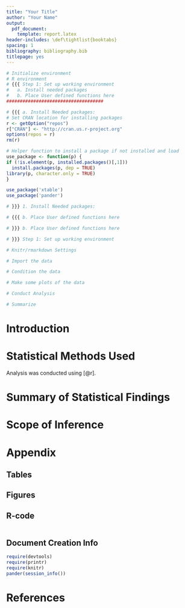```yaml
---
title: "Your Title"
author: "Your Name"
output:
  pdf_document:
    template: report.latex
header-includes: \def\tightlist{booktabs}
spacing: 1
bibliography: bibliography.bib
titlepage: yes
---
```


```r
# Initialize environment
# R environment
# {{{ Step 1: Set up working environment
#   a. Install needed packages
#   b. Place User defined functions here
####################################

# {{{ a. Install Needed packages:
# Set CRAN location for installing packages
r <- getOption("repos")
r["CRAN"] <- "http://cran.us.r-project.org"
options(repos = r)
rm(r)

# Helper function to install a package if not installed and load
use_package <- function(p) {
if (!is.element(p, installed.packages()[,1]))
  install.packages(p, dep = TRUE)
library(p, character.only = TRUE)
}

use_package('xtable')
use_package('pander')

# }}} 1. Install Needed packages:

# {{{ b. Place User defined functions here

# }}} b. Place User defined functions here

# }}} Step 1: Set up working environment

# Knitr/rmarkdown Settings

```

```r
# Import the data

# Condition the data

# Make some plots of the data

# Conduct Analysis

# Summarize
```

Introduction
============


Statistical Methods Used
========================

Analysis was conducted using [@r].

Summary of Statistical Findings
===============================


Scope of Inference
==================

\newpage

Appendix
========

Tables
------

<!-- Remember to wrap tables and figures with \FloatBarrier -->

Figures
-------

R-code
------

```r
```

Document Creation Info
----------------------
```r
require(devtools)
require(printr)
require(knitr)
pander(session_info())
```

References
=========
